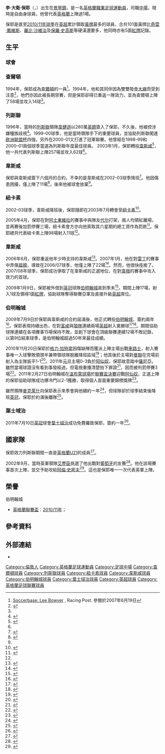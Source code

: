 {{noteta|G1=EPL|G2=列斯聯|G3=足球
|T=zh-hans:李·鲍耶;zh-hk:李·保耶;zh-tw:李·鮑耶;
|1=zh-hans:鲍耶;zh-hk:保耶;zh-tw:鮑耶;
|2=zh-hans:代尔;zh-hk:戴亞;zh-tw:代爾;
|3=zh-hans:麥克萊什; zh-hk:麥利殊;
|4=zh-hans:萨尼亚;zh-hk:沙格拿;zh-tw:薩尼亞;
}}
{{Infobox football biography
| name = 李·保耶<br />''Lee Bowyer''
| image = Lee Bowyer Arsenal vs Birmingham 2010-11.jpg
| image_size = 200
| fullname = Lee David Bowyer<ref name=Hugman0506>{{cite book |editor1-last=Hugman |editor1-first=Barry J |title=The PFA Footballers' Who's Who 2005/2006 |publisher=Queen Anne Press |year=2005 |page=53 |isbn=978-1-85291-662-6}}</ref>
| birth_date = {{birth date and age|1977|1|3|df=y}}<ref name=Hugman>{{Hugman|1990|accessdate=8 June 2019}}</ref>
| height = {{height|ft=5|in=9}}<ref name=Hugman0506/>
| birth_place = 英格蘭倫敦[[景寧鎮|景寧鎮]]
| position            = [[中場|中場]]
| currentclub = [[伯明翰足球會|伯明翰]] (領隊)
| youthyears1 = –
| youthclubs1 = {{le|Senrab|Senrab F.C.}}
| youthyears2 = –
| youthclubs2 = [[查尔顿竞技足球俱乐部|查尔顿]]
| years1 = 1994–1996
| clubs1 = [[查尔顿竞技足球俱乐部|查尔顿]]
| caps1 = 46
| goals1 = 8
| years2 = 1996–2003
| clubs2 = [[列斯聯足球會|列斯聯]]
| caps2 = 203
| goals2 = 38
| years3 = 2003
| clubs3 = [[西汉姆联足球俱乐部|西汉姆联]]
| caps3 = 10
| goals3 = 0
| years4 = 2003–2006
| clubs4 = [[纽卡斯尔联足球俱乐部|纽卡斯尔联]]
| caps4 = 79
| goals4 = 6
| years5 = 2006–2009
| clubs5 = [[西汉姆联足球俱乐部|西汉姆联]]
| caps5 = 41
| goals5 = 4
| years6 = 2009
| clubs6 = → [[伯明翰足球會|伯明翰]]
| caps6 = 17
| goals6 = 1
| years7 = 2009–2011
| clubs7 = [[伯明翰足球會|伯明翰]]
| caps7 = 64
| goals7 = 9
| years8 = 2011–2012
| clubs8 = [[伊普斯维奇城足球俱乐部|伊普斯维奇]]
| caps8 = 29
| goals8 = 2
| totalcaps = 489
| totalgoals = 68
| nationalyears1 = 1994–1995
| nationalteam1 = [[英格蘭18歲以下足球代表隊|英格蘭U18]]
| nationalcaps1 = 6
| nationalgoals1 = 0
| nationalyears2 = 1995–2000
| nationalteam2 = [[英格蘭21歲以下足球代表隊|英格蘭U21]]
| nationalcaps2 = 13
| nationalgoals2 = 4
| nationalyears3 = 2002
| nationalteam3 = [[英格蘭足球代表隊|英格蘭]]
| nationalcaps3 = 1
| nationalgoals3 = 0
| manageryears1 = 2018
| managerclubs1 =  [[查尔顿竞技足球俱乐部|查尔顿]] (caretaker)
| manageryears2 = 2018–2021
| managerclubs2 =  [[查尔顿竞技足球俱乐部|查尔顿]]
| manageryears3 = 2021–
| managerclubs3 =  [[伯明翰足球會|伯明翰]]
| pcupdate            = 2011年8月11日 (四) 07:33 (UTC)
| ntupdate            = 2010年12月24日 (五) 03:52 (UTC)
}}
'''李·大衛·保耶'''（{{lang-en|'''Lee David Bowyer'''}}，{{bd|1977年|1月3日|catIdx=Bowyer, Lee}}）出生在[[景寧鎮|景寧鎮]]，是一名[[英格蘭|英格蘭]][[職業|職業]][[足球|足球]][[運動員|運動員]]，司職[[中場|中場]]，現時是自由身球員，他曾代表[[英格蘭足球代表隊|英格蘭]]上陣過1場。

保耶是直至[[2010年至2011年英格蘭超級聯賽|2010/11年球季]]在[[英超|英超]]累計領取[[黃牌|黃牌]]最多的球員，合共101面黃牌比[[奇雲·戴維斯|奇雲·戴維斯]]、[[羅比·沙維治|羅比·沙維治]]及[[保羅·史高斯|保羅·史高斯]]等硬漢還要多，他同時亦有5面[[紅牌|紅牌]]記錄。

== 生平 ==
=== 球會 ===
===查爾頓===
1994年，保耶成為[[查爾頓競技|查爾頓]]的一員<ref name=sbase1>[http://www.soccerbase.com/players_details.sd?playerid=870 Soccerbase: Lee Bowyer] {{WebCite|url=https://www.webcitation.org/692Y8bLsr?url=http://www.soccerbase.com/players/player.sd?player_id=870 |date=20120710002721 |dateformat=iso }}, Racing Post. 參閱於2007年6月19日</ref>。1994年，他和其同伴{{Link-en|甸恩·錢德勒|Dean Chandler}}因為雙雙吸食[[大麻|大麻]]而受到注意<ref>{{cite news
|date=2006-12-13
|url=http://sport.guardian.co.uk/news/story/0,,1970796,00.html
|title=Caborn attacked on plan to ease dope rules
|publisher=[[衛報|衛報]]
|accessdate=2006-12-30
|archive-date=2007-11-28
|archive-url=https://web.archive.org/web/20071128091324/http://sport.guardian.co.uk/news/story/0,,1970796,00.html
|dead-url=no
}}</ref>，他們亦因此被長期禁賽，但是保耶卻得已重返一隊效力，並為查爾頓上陣了58場並攻入14球<ref name=sbase1 />。

=== 列斯聯 ===
1996年，當時的[[列斯聯足球會|列斯聯]]領隊[[侯活·韋健遜|韋健遜]]以280萬[[英鎊|英鎊]]簽入了保耶，不久後，他被控涉嫌種族歧視<ref>{{cite news
|date=2003-01-13|url=http://www.mirror.co.uk/news/columnists/parsons/2003/01/13/bowyer-s-a-soccer-player--not-a-saint-89520-12526541/|title= Bowyer's a soccer player, not a saint|publisher=The Daily Mirror|accessdate=2006-12-30}}</ref>。1999–00球季，他是當時領隊{{Link-en|大衛·奧拉利|David O'Leary}}手下的重要球員，並協助列斯聯闖進[[欧洲联盟杯|欧洲联盟杯]]四強，另外在2000-01又打進了冠軍聯賽。他曾經在1998–99和2000–01兩個球季當選為列斯聯年度最佳球員。
2003年1月，保耶轉投[[韋斯咸足球會|韋斯咸]]<ref name=whu>{{cite news|date=2003-02-11|url=http://news.bbc.co.uk/sport1/hi/football/teams/w/west_ham_utd/2631615.stm|title=Bowyer signs for Hammers|publisher=BBC News|accessdate=2007-01-19|archive-date=2003-12-16|archive-url=https://web.archive.org/web/20031216084408/http://news.bbc.co.uk/sport1/hi/football/teams/w/west_ham_utd/2631615.stm|dead-url=no}}</ref>，他一共代表列斯聯上陣257場並攻入62球<ref name=sbase1 />。

=== 韋斯咸 ===
保耶與韋斯咸簽下六個月的合約，不幸的是韋斯咸在2002–03球季降班<ref>{{cite news|date=2003-01-07|url=http://news.bbc.co.uk/sport1/hi/football/eng_prem/2634745.stm|title=Bowyer transfer-listed|publisher=BBC News|accessdate=2007-01-23|archive-date=2003-12-17|archive-url=https://web.archive.org/web/20031217071055/http://news.bbc.co.uk/sport1/hi/football/eng_prem/2634745.stm|dead-url=no}}</ref>。他因傷患困擾，僅上陣了11場<ref name=whufc1>{{cite news|date=2003-05-16|url=http://news.bbc.co.uk/sport1/hi/football/teams/w/west_ham_utd/3034593.stm|title=Hammers release Bowyer|publisher=BBC News|accessdate=2007-06-23|archive-date=2003-06-07|archive-url=https://web.archive.org/web/20030607040942/http://news.bbc.co.uk/sport1/hi/football/teams/w/west_ham_utd/3034593.stm|dead-url=no}}</ref>，後來他被球會放棄<ref name=whufc1 />。

=== 紐卡素 ===
2002–03球季，韋斯咸降班後，保耶隨即在2003年7月轉會至[[紐卡素足球會|紐卡素]]<ref>{{cite news|date=2003-07-01|url=http://news.bbc.co.uk/sport1/hi/football/teams/n/newcastle_united/3031656.stm|title=Bowyer makes Magpies move|publisher=BBC News|accessdate=2007-06-19|archive-date=2004-06-10|archive-url=https://web.archive.org/web/20040610005601/http://news.bbc.co.uk/sport1/hi/football/teams/n/newcastle_united/3031656.stm|dead-url=no}}</ref>。 

2005年4月，保耶在對[[阿士東維拉足球會|阿士東維拉]]的賽事中與隊友[[基隆·代尔|代尔]]打架，兩人均領紅離場，並再賽後加罰停賽三場，紐卡素會方亦向他索取其六星期的總工資作為罰款<ref name="multiple">{{cite news|date=2006-07-05 |url=http://www.cnn.com/2006/SPORT/football/07/05/england.bowyer/index.html|title= Court fine Bowyer over Dyer fight|publisher=[[CNN|CNN]]|accessdate=2006-12-30}}</ref>。保耶總共代表紐卡素上陣98場射入11球<ref name=sbase1 />。

=== 韋斯咸 ===
2006年6月，保耶重返他年少時支持的韋斯咸<ref>{{cite news|date=2006-06-18|url=http://news.bbc.co.uk/sport1/hi/football/teams/w/west_ham_utd/5062362.stm|title=West Ham sign midfielder Bowyer|publisher=BBC News|accessdate=2007-06-19|archive-date=2018-05-11|archive-url=https://web.archive.org/web/20180511222250/http://news.bbc.co.uk/sport1/hi/football/teams/w/west_ham_utd/5062362.stm|dead-url=no}}</ref>。2007年1月，他在對[[雷丁足球會|雷丁]]的賽事中弄傷[[肩膀|肩膀]]，導致在2006/07球季，他僅上陣了22場<ref>{{cite news|date=2006-01-02|url=http://news.bbc.co.uk/sport1/hi/football/teams/w/west_ham_utd/6224347.stm|title=Bowyer injury blow for West Ham|publisher=BBC News|accessdate=2007-07-01|archive-date=2007-01-20|archive-url=https://web.archive.org/web/20070120062724/http://news.bbc.co.uk/sport1/hi/football/teams/w/west_ham_utd/6224347.stm|dead-url=no}}</ref>。然而，他很快痊癒了。2007/08年球季，保耶成功爭取了在韋斯咸的正選地位，在對[[韋根體育足球會|韋根]]的賽事中攻入效力的首球。

2009年1月9日，保耶被外借到[[英格蘭足球冠軍聯賽|英冠]]球隊[[伯明翰城足球俱乐部|伯明翰城]]直到季末<ref>{{cite news |language=en |date=2009-01-09 |url=http://news.bbc.co.uk/sport2/hi/football/teams/b/birmingham_city/7819728.stm |title=Birmingham snap up Bowyer on loan |publisher=[[BBC|BBC]] Sport |accessdate=2009-01-09 |archive-date=2019-03-22 |archive-url=https://web.archive.org/web/20190322140111/http://news.bbc.co.uk/sport2/hi/football/teams/b/birmingham_city/7819728.stm |dead-url=no }}</ref>，期間上陣17場，射入1球及領得1面[[紅牌|紅牌]]，協助球隊奪得聯賽亞軍及直接升級[[英格蘭足球超級聯賽|英超]]席位。

=== 伯明翰城 ===
2009年7月9日於保耶與韋斯咸的合約屆滿後，他正式轉投[[伯明翰足球會|伯明翰城]]，簽約兩年<ref>{{cite news |language=en |url=http://news.bbc.co.uk/sport2/hi/football/teams/b/birmingham_city/8140142.stm |title=Birmingham seal deal for Bowyer |publisher=''[[BBC_Sport|BBC Sport]]'' |date=2009-07-09 |accessdate=2011-07-11 |archive-date=2018-07-02 |archive-url=https://web.archive.org/web/20180702023756/http://news.bbc.co.uk/sport2/hi/football/teams/b/birmingham_city/8140142.stm |dead-url=no }}</ref>。保耶表現持續出色，在對[[富勒姆足球俱乐部|富咸]]與[[伍尔弗汉普顿流浪足球俱乐部|狼隊]]連續兩場[[英超|英超]]射入奠勝球<ref>{{cite news |language=en |url=http://news.bbc.co.uk/sport2/hi/football/eng_prem/8364358.stm |title=Birmingham 1-0 Fulham |publisher=''[[BBC_Sport|BBC Sport]]'' |date=2009-11-21 |accessdate=2011-07-11 |archive-date=2018-07-02 |archive-url=https://web.archive.org/web/20180702035943/http://news.bbc.co.uk/sport2/hi/football/eng_prem/8364358.stm |dead-url=no }}</ref><ref>{{cite news |language=en |url=http://news.bbc.co.uk/sport2/hi/football/eng_prem/8377163.stm |title=Wolverhampton   0 - 1   Birmingham |publisher=''[[BBC_Sport|BBC Sport]]'' |date=2009-11-29 |accessdate=2011-07-11 |archive-date=2018-07-02 |archive-url=https://web.archive.org/web/20180702013217/http://news.bbc.co.uk/sport2/hi/football/eng_prem/8377163.stm |dead-url=no }}</ref>。期間協助球隊連續在各項賽事15場保持不敗，並創下球會在頂級聯賽連續12場不敗記錄，以第9位結束球季，是伯明翰城超過50年來最佳成績。

2010年11月20日保耶於[[格力·加特拿|格力·加特拿]]因傷缺陣而獲派上陣主場出戰[[切尔西足球俱乐部|車路士]]，射入賽事唯一入球擊敗領頭羊兼帶領球隊脫離降班區域<ref>{{cite news |language=en |url=http://news.bbc.co.uk/sport2/hi/football/eng_prem/9192022.stm |title=Birmingham 1-0 Chelsea |publisher=''[[BBC_Sport|BBC Sport]]'' |date=2010-11-20 |accessdate=2011-07-11 |archive-date=2021-01-20 |archive-url=https://web.archive.org/web/20210120112553/http://news.bbc.co.uk/sport2/hi/football/eng_prem/9192022.stm |dead-url=no }}</ref>；他其後於主場對[[曼徹斯特聯足球俱樂部|曼聯]]在完場前射入為主隊扳平1-1<ref>{{cite news |language=en |url=http://news.bbc.co.uk/sport2/hi/football/eng_prem/9312846.stm |title=Birmingham 1-1 Man Utd |publisher=''[[BBC_Sport|BBC Sport]]'' |date=2010-12-28 |accessdate=2011-07-11 |archive-date=2017-08-31 |archive-url=https://web.archive.org/web/20170831103307/http://news.bbc.co.uk/sport1/hi/football/eng_prem/9312846.stm |dead-url=no }}</ref>。2011年[[元旦|元旦]]主場0-3負於[[阿森纳足球俱乐部|阿仙奴]]，保耶故意踏中[[巴卡雷·薩尼亞|薩尼亞]]，雖然當場球證{{le|彼得·禾頓|Peter Walton (referee)|禾頓}}沒有看到事發經過，但電視重播清楚拍下罪證<ref>{{cite news |language=en |url=http://www.telegraph.co.uk/sport/football/teams/birmingham-city/8238289/Birmingham-manager-Alex-McLeish-accuses-FA-of-picking-on-smaller-club.html |title=Birmingham manager Alex McLeish accuses FA of picking on smaller club |publisher=''telegraph.co.uk'' |date=2011-01-04 |accessdate=2011-07-11 |archive-date=2019-04-02 |archive-url=https://web.archive.org/web/20190402114204/https://www.telegraph.co.uk/sport/football/teams/birmingham-city/8238289/Birmingham-manager-Alex-McLeish-accuses-FA-of-picking-on-smaller-club.html |dead-url=no }}</ref>，因而被判罰停賽3場<ref>{{cite news |language=en |url=http://news.bbc.co.uk/sport2/hi/football/teams/b/birmingham_city/9337014.stm |title=Birmingham's Lee Bowyer receives three-match ban |publisher=''[[BBC_Sport|BBC Sport]]'' |date=2011-01-04 |accessdate=2011-07-11 |archive-date=2018-07-05 |archive-url=https://web.archive.org/web/20180705205733/http://news.bbc.co.uk/sport2/hi/football/teams/b/birmingham_city/9337014.stm |dead-url=no }}</ref>。2011年2月27日伯明翰城在[[溫布萊球場|溫布萊球場]]於[[2011年英格蘭聯賽盃決賽|聯賽盃決賽]]迎戰[[阿森纳足球俱乐部|阿仙奴]]，正選上陣的保耶協助球隊成功爆冷門以2-1獲勝，取得個人首面重要錦標獎牌<ref>{{cite news |language=en |url=http://news.bbc.co.uk/sport2/hi/football/league_cup/9405702.stm |title=Arsenal 1-2 Birmingham |publisher=''[[BBC_Sport|BBC Sport]]'' |date=2011-02-27 |accessdate=2011-07-11 |archive-date=2020-01-08 |archive-url=https://web.archive.org/web/20200108182845/http://news.bbc.co.uk/sport2/hi/football/league_cup/9405702.stm |dead-url=no }}</ref>。

雖然領隊[[亚历克斯·麥克萊什|麥克萊什]]向保耶表示來季會與他續約一年<ref>{{cite news |language=en |url=http://news.bbc.co.uk/sport2/hi/football/13394033.stm |title=Lee Bowyer to be offered new Birmingham contract |publisher=''[[BBC_Sport|BBC Sport]]'' |date=2011-05-13 |accessdate=2011-07-11 |archive-date=2011-05-16 |archive-url=https://web.archive.org/web/20110516155923/http://news.bbc.co.uk/sport2/hi/football/13394033.stm |dead-url=no }}</ref>，但球隊卻於球季結束後降班[[英冠|英冠]]，保耶於約滿後離隊<ref>{{cite news|language=en |url=http://www.bcfc.com/page/News/NewsDetail/0,,10412~2367559,00.html |title=CARR GEARS UP |publisher=[[伯明翰足球會|''bcfc.com'']] |date=2011-05-27 |accessdate=2011-07-11 |deadurl=yes |archiveurl=https://web.archive.org/web/20110530173025/http://www.bcfc.com/page/News/NewsDetail/0%2C%2C10412~2367559%2C00.html |archivedate=2011-05-30 }}</ref>。

=== 葉士域治 ===
2011年7月10日[[英冠|英冠]]球會[[伊普斯维奇城足球俱乐部|葉士域治]]成功免費羅致保耶，簽約一年<ref>{{cite news |language=en |url=http://news.bbc.co.uk/sport2/hi/football/14101570.stm |title=Midfielder Lee Bowyer joins Ipswich Town |publisher=''[[BBC_Sport|BBC Sport]]'' |date=2011-07-10 |accessdate=2011-07-11 |archive-date=2011-07-16 |archive-url=https://web.archive.org/web/20110716013336/http://news.bbc.co.uk/sport2/hi/football/14101570.stm |dead-url=no }}</ref>。

== 國家隊 ==
保耶效力列斯聯期間一直是[[英格蘭21歲以下足球代表隊|英格蘭U21]]的成員<ref>{{cite news|date=|url=http://news.bbc.co.uk/sport1/shared/bsp/hi/football/statistics/players/b/bowyer_17305.stm|title=Squad Profiles: Lee Bowyer|publisher=BBC Sport|accessdate=2007-06-23|archive-date=2007-03-15|archive-url=https://web.archive.org/web/20070315152500/http://news.bbc.co.uk/sport1/shared/bsp/hi/football/statistics/players/b/bowyer_17305.stm|dead-url=yes}}</ref>。
 
2002年9月，當時英軍領隊[[斯文·約蘭·艾歷臣|艾歷臣]]挑選了他出戰對[[葡萄牙國家足球隊|葡萄牙]]的友賽<ref>{{cite news|date=2002-09-02|url=http://news.bbc.co.uk/sport1/hi/football/2231000.stm|title=Leeds duo in England squad|publisher=BBC Sport|accessdate=2007-06-19|archive-date=2004-05-10|archive-url=https://web.archive.org/web/20040510043649/http://news.bbc.co.uk/sport1/hi/football/2231000.stm|dead-url=no}}</ref>。他在該場賽事首次上陣，並交予助攻給[[阿倫·史密夫|阿倫·史密夫]]<ref>{{cite news |date=2002-09-07 |url=http://news.bbc.co.uk/sport1/hi/football/internationals/england/2242638.stm |title=Portugal hold England |publisher=BBC Sport |accessdate=2007-06-19 |archive-date=2004-06-27 |archive-url=https://web.archive.org/web/20040627193520/http://news.bbc.co.uk/sport1/hi/football/internationals/england/2242638.stm |dead-url=no }}</ref>。這也是保耶唯一一次代表英軍上陣。

== 榮譽 ==
;伯明翰城
*[[英格蘭聯賽盃|英格蘭聯賽盃]]：[[2011年英格蘭聯賽盃決賽|2010/11年]]；

== 參考資料 ==
{{reflist}}

== 外部連結 ==
* {{soccerbase|id=870|name=李·保耶}}

{{伯明翰球員名單}}

{{DEFAULTSORT:Bowyer, Lee}}
[[Category:倫敦人|Category:倫敦人]]
[[Category:英格蘭足球運動員|Category:英格蘭足球運動員]]
[[Category:足球中場|Category:足球中場]]
[[Category:查爾頓球員|Category:查爾頓球員]]
[[Category:列斯聯球員|Category:列斯聯球員]]
[[Category:紐卡素球員|Category:紐卡素球員]]
[[Category:韋斯咸球員|Category:韋斯咸球員]]
[[Category:伯明翰城球員|Category:伯明翰城球員]]
[[Category:葉士域治球員|Category:葉士域治球員]]
[[Category:英超球員|Category:英超球員]]
[[Category:英格蘭足球聯賽球員|Category:英格蘭足球聯賽球員]]